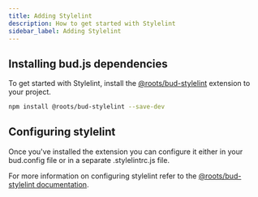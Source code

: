 ```yaml
---
title: Adding Stylelint
description: How to get started with Stylelint
sidebar_label: Adding Stylelint
---
```


## Installing bud.js dependencies

To get started with Stylelint, install the [@roots/bud-stylelint](/extensions/bud-stylelint) extension to your project.

```sh npm2yarn
npm install @roots/bud-stylelint --save-dev
```

## Configuring stylelint

Once you've installed the extension you can configure it either in your bud.config file or in a separate .stylelintrc.js file.

For more information on configuring stylelint refer to the [@roots/bud-stylelint documentation](/extensions/bud-stylelint).
